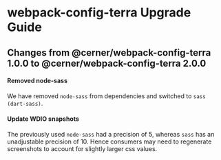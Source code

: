 
<Badge />

# webpack-config-terra Upgrade Guide

## Changes from @cerner/webpack-config-terra 1.0.0 to @cerner/webpack-config-terra 2.0.0

#### Removed node-sass

We have removed `node-sass` from dependencies and switched to `sass (dart-sass)`.

#### Update WDIO snapshots

The previously used `node-sass` had a precision of 5, whereas `sass` has an unadjustable precision of 10. Hence consumers may need to regenerate screenshots to account for slightly larger css values.
